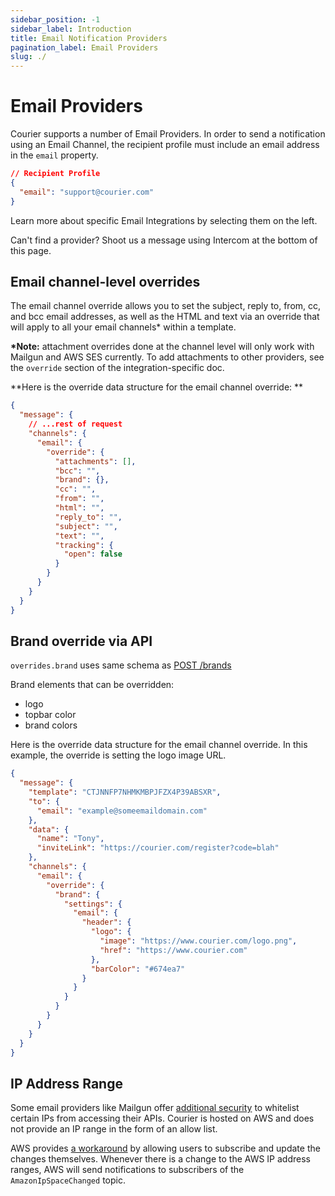 ```yaml
---
sidebar_position: -1
sidebar_label: Introduction
title: Email Notification Providers
pagination_label: Email Providers
slug: ./
---
```


# Email Providers

Courier supports a number of Email Providers. In order to send a notification using an Email Channel, the recipient profile must include an email address in the `email` property.

```json
// Recipient Profile
{
  "email": "support@courier.com"
}
```

Learn more about specific Email Integrations by selecting them on the left.

Can't find a provider? Shoot us a message using Intercom at the bottom of this page.

## Email channel-level overrides

The email channel override allows you to set the subject, reply to, from, cc, and bcc email addresses, as well as the HTML and text via an override that will apply to all your email channels\* within a template.

**\*Note:** attachment overrides done at the channel level will only work with Mailgun and AWS SES currently. To add attachments to other providers, see the `override` section of the integration-specific doc.

**Here is the override data structure for the email channel override:
**

```json
{
  "message": {
    // ...rest of request
    "channels": {
      "email": {
        "override": {
          "attachments": [],
          "bcc": "",
          "brand": {},
          "cc": "",
          "from": "",
          "html": "",
          "reply_to": "",
          "subject": "",
          "text": "",
          "tracking": {
            "open": false
          }
        }
      }
    }
  }
}
```

## Brand override via API

`overrides.brand` uses same schema as [POST /brands](../../../reference/brands/create.mdx)

Brand elements that can be overridden:

- logo
- topbar color
- brand colors

Here is the override data structure for the email channel override. In this example, the override is setting the logo image URL.

```json
{
  "message": {
    "template": "CTJNNFP7NHMKMBPJFZX4P39ABSXR",
    "to": {
      "email": "example@someemaildomain.com"
    },
    "data": {
      "name": "Tony",
      "inviteLink": "https://courier.com/register?code=blah"
    },
    "channels": {
      "email": {
        "override": {
          "brand": {
            "settings": {
              "email": {
                "header": {
                  "logo": {
                    "image": "https://www.courier.com/logo.png",
                    "href": "https://www.courier.com"
                  },
                  "barColor": "#674ea7"
                }
              }
            }
          }
        }
      }
    }
  }
}
```

## IP Address Range

Some email providers like Mailgun offer [additional security](https://help.mailgun.com/hc/en-us/articles/360012244474-IP-Allowlist) to whitelist certain IPs from accessing their APIs. Courier is hosted on AWS and does not provide an IP range in the form of an allow list.

AWS provides [a workaround](https://docs.aws.amazon.com/general/latest/gr/aws-ip-ranges.html#subscribe-notifications) by allowing users to subscribe and update the changes themselves. Whenever there is a change to the AWS IP address ranges, AWS will send notifications to subscribers of the `AmazonIpSpaceChanged` topic.